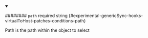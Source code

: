 
<details className="config-field" data-expandable="false" open>
<summary>

######## `path` <span className="config-field-required" data-required="false">required</span> <span className="config-field-type">string</span> <span className="config-field-default"></span> <span className="config-field-enum"></span> {#experimental-genericSync-hooks-virtualToHost-patches-conditions-path}

Path is the path within the object to select

</summary>



</details>
